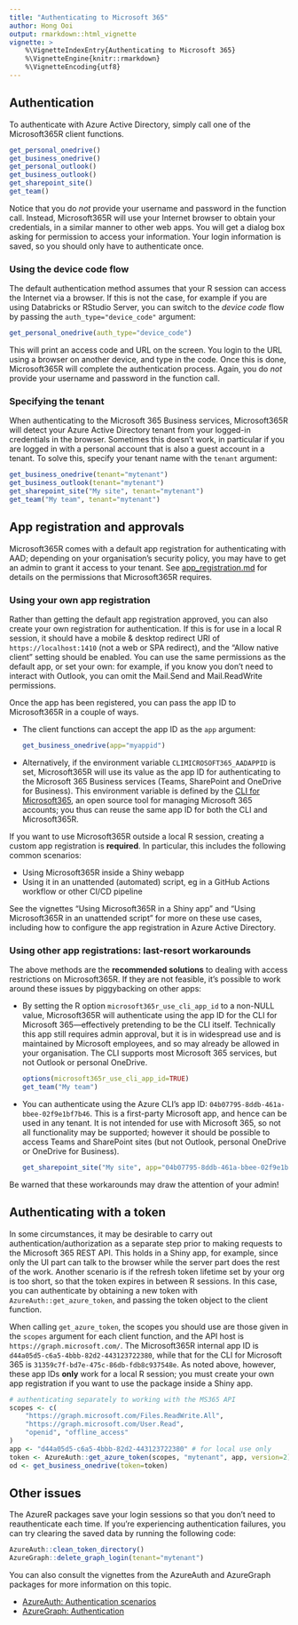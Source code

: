 ```yaml
---
title: "Authenticating to Microsoft 365"
author: Hong Ooi
output: rmarkdown::html_vignette
vignette: >
    %\VignetteIndexEntry{Authenticating to Microsoft 365}
    %\VignetteEngine{knitr::rmarkdown}
    %\VignetteEncoding{utf8}
---
```


## Authentication

To authenticate with Azure Active Directory, simply call one of the Microsoft365R client functions.

```r
get_personal_onedrive()
get_business_onedrive()
get_personal_outlook()
get_business_outlook()
get_sharepoint_site()
get_team()
```

Notice that you do _not_ provide your username and password in the function call. Instead, Microsoft365R will use your Internet browser to obtain your credentials, in a similar manner to other web apps. You will get a dialog box asking for permission to access your information. Your login information is saved, so you should only have to authenticate once.

### Using the device code flow

The default authentication method assumes that your R session can access the Internet via a browser. If this is not the case, for example if you are using Databricks or RStudio Server, you can switch to the _device code_ flow by passing the `auth_type="device_code"` argument:

```r
get_personal_onedrive(auth_type="device_code")
```

This will print an access code and URL on the screen. You login to the URL using a browser on another device, and type in the code. Once this is done, Microsoft365R will complete the authentication process. Again, you do _not_ provide your username and password in the function call.

### Specifying the tenant

When authenticating to the Microsoft 365 Business services, Microsoft365R will detect your Azure Active Directory tenant from your logged-in credentials in the browser. Sometimes this doesn't work, in particular if you are logged in with a personal account that is also a guest account in a tenant. To solve this, specify your tenant name with the `tenant` argument:

```r
get_business_onedrive(tenant="mytenant")
get_business_outlook(tenant="mytenant")
get_sharepoint_site("My site", tenant="mytenant")
get_team("My team", tenant="mytenant")
```

## App registration and approvals

Microsoft365R comes with a default app registration for authenticating with AAD; depending on your organisation's security policy, you may have to get an admin to grant it access to your tenant. See [app_registration.md](https://github.com/Azure/Microsoft365R/blob/master/inst/app_registration.md) for details on the permissions that Microsoft365R requires.

### Using your own app registration

Rather than getting the default app registration approved, you can also create your own registration for authentication. If this is for use in a local R session, it should have a mobile & desktop redirect URI of `https://localhost:1410` (not a web or SPA redirect), and the "Allow native client" setting should be enabled. You can use the same permissions as the default app, or set your own: for example, if you know you don't need to interact with Outlook, you can omit the Mail.Send and Mail.ReadWrite permissions.

Once the app has been registered, you can pass the app ID to Microsoft365R in a couple of ways.

- The client functions can accept the app ID as the `app` argument:

  ```r
  get_business_onedrive(app="myappid")
  ```

- Alternatively, if the environment variable `CLIMICROSOFT365_AADAPPID` is set, Microsoft365R will use its value as the app ID for authenticating to the Microsoft 365 Business services (Teams, SharePoint and OneDrive for Business). This environment variable is defined by the [CLI for Microsoft365](https://pnp.github.io/cli-microsoft365/), an open source tool for managing Microsoft 365 accounts; you thus can reuse the same app ID for both the CLI and Microsoft365R.

If you want to use Microsoft365R outside a local R session, creating a custom app registration is **required**. In particular, this includes the following common scenarios:

- Using Microsoft365R inside a Shiny webapp
- Using it in an unattended (automated) script, eg in a GitHub Actions workflow or other CI/CD pipeline

See the vignettes "Using Microsoft365R in a Shiny app" and "Using Microsoft365R in an unattended script" for more on these use cases, including how to configure the app registration in Azure Active Directory.

### Using other app registrations: last-resort workarounds

The above methods are the **recommended solutions** to dealing with access restrictions on Microsoft365R. If they are not feasible, it's possible to work around these issues by piggybacking on other apps:

- By setting the R option `microsoft365r_use_cli_app_id` to a non-NULL value, Microsoft365R will authenticate using the app ID for the CLI for Microsoft 365---effectively pretending to be the CLI itself. Technically this app still requires admin approval, but it is in widespread use and is maintained by Microsoft employees, and so may already be allowed in your organisation. The CLI supports most Microsoft 365 services, but not Outlook or personal OneDrive.

  ```r
  options(microsoft365r_use_cli_app_id=TRUE)
  get_team("My team")
  ```

- You can authenticate using the Azure CLI's app ID: `04b07795-8ddb-461a-bbee-02f9e1bf7b46`. This is a first-party Microsoft app, and hence can be used in any tenant. It is not intended for use with Microsoft 365, so not all functionality may be supported; however it should be possible to access Teams and SharePoint sites (but not Outlook, personal OneDrive or OneDrive for Business).

  ```r
  get_sharepoint_site("My site", app="04b07795-8ddb-461a-bbee-02f9e1bf7b46")
  ```

Be warned that these workarounds may draw the attention of your admin!


## Authenticating with a token

In some circumstances, it may be desirable to carry out authentication/authorization as a separate step prior to  making requests to the Microsoft 365 REST API. This holds in a Shiny app, for example, since only the UI part can talk to the browser while the server part does the rest of the work. Another scenario is if the refresh token lifetime set by your org is too short, so that the token expires in between R sessions. In this case, you can authenticate by obtaining a new token with `AzureAuth::get_azure_token`, and passing the token object to the client function.

When calling `get_azure_token`, the scopes you should use are those given in the `scopes` argument for each client function, and the API host is `https://graph.microsoft.com/`. The Microsoft365R internal app ID is `d44a05d5-c6a5-4bbb-82d2-443123722380`, while that for the CLI for Microsoft 365 is `31359c7f-bd7e-475c-86db-fdb8c937548e`. As noted above, however, these app IDs **only** work for a local R session; you must create your own app registration if you want to use the package inside a Shiny app.

```r
# authenticating separately to working with the MS365 API
scopes <- c(
    "https://graph.microsoft.com/Files.ReadWrite.All",
    "https://graph.microsoft.com/User.Read",
    "openid", "offline_access"
)
app <- "d44a05d5-c6a5-4bbb-82d2-443123722380" # for local use only
token <- AzureAuth::get_azure_token(scopes, "mytenant", app, version=2)
od <- get_business_onedrive(token=token)
```


## Other issues

The AzureR packages save your login sessions so that you don't need to reauthenticate each time. If you're experiencing authentication failures, you can try clearing the saved data by running the following code:

```r
AzureAuth::clean_token_directory()
AzureGraph::delete_graph_login(tenant="mytenant")
```

You can also consult the vignettes from the AzureAuth and AzureGraph packages for more information on this topic.

- [AzureAuth: Authentication scenarios](https://cran.r-project.org/package=AzureAuth/vignettes/scenarios.html)
- [AzureGraph: Authentication](https://cran.r-project.org/package=AzureGraph/vignettes/auth.html)
